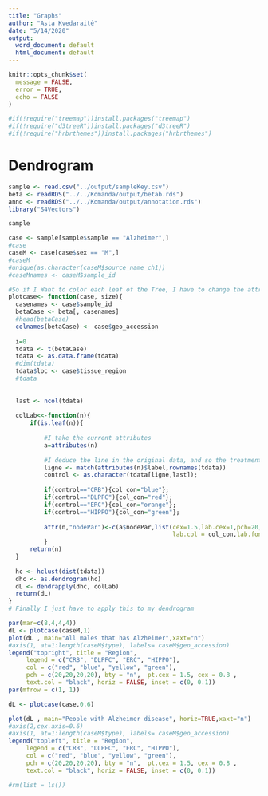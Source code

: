 ```yaml
---
title: "Graphs"
author: "Asta Kvedaraitė"
date: "5/14/2020"
output:
  word_document: default
  html_document: default
---
```

```r
knitr::opts_chunk$set(
  message = FALSE,
  error = TRUE,
  echo = FALSE 
)
```

```r
#if(!require("treemap"))install.packages("treemap")
#if(!require("d3treeR"))install.packages("d3treeR")
#if(!require("hrbrthemes"))install.packages("hrbrthemes")
```
# Dendrogram 
```r
sample <- read.csv("../output/sampleKey.csv")
beta <- readRDS("../../Komanda/output/betab.rds")
anno <- readRDS("../../Komanda/output/annotation.rds")
library("S4Vectors")

sample

```

```r
case <- sample[sample$sample == "Alzheimer",]
#case
caseM <- case[case$sex == "M",]
#caseM
#unique(as.character(caseM$source_name_ch1))
#caseMnames <- caseM$sample_id
```


  

```r
#So if I Want to color each leaf of the Tree, I have to change the attribute of each leaf. This can be done using the dendrapply function. So I create a function that # # add 3 attributes to the leaf : one for the color (“lab.col”) ,one for the font “lab.font” and one for the size (“lab.cex”).
plotcase<- function(case, size){
  casenames <- case$sample_id
  betaCase <- beta[, casenames]
  #head(betaCase)
  colnames(betaCase) <- case$geo_accession
  
  i=0
  tdata <- t(betaCase)
  tdata <- as.data.frame(tdata)
  #dim(tdata)
  tdata$loc <- case$tissue_region
  #tdata
  
  
  last <- ncol(tdata)
  
  colLab<<-function(n){
      if(is.leaf(n)){
          
          #I take the current attributes
          a=attributes(n)
          
          #I deduce the line in the original data, and so the treatment and the specie.
          ligne <- match(attributes(n)$label,rownames(tdata))
          control <- as.character(tdata[ligne,last]);
          
          if(control=="CRB"){col_con="blue"};
          if(control=="DLPFC"){col_con="red"};
          if(control=="ERC"){col_con="orange"};
          if(control=="HIPPO"){col_con="green"};
          
          attr(n,"nodePar")<-c(a$nodePar,list(cex=1.5,lab.cex=1,pch=20,col=col_con, 
                                              lab.col = col_con,lab.font=1,lab.cex=size))
          }
      return(n)
  }
  
  hc <- hclust(dist(tdata))
  dhc <- as.dendrogram(hc)
  dL <- dendrapply(dhc, colLab)
  return(dL)
}
# Finally I just have to apply this to my dendrogram
```

```r
par(mar=c(8,4,4,4))
dL <- plotcase(caseM,1)
plot(dL , main="All males that has Alzheimer",xaxt="n")
#axis(1, at=1:length(caseM$type), labels= caseM$geo_accession)
legend("topright", title = "Region",
     legend = c("CRB", "DLPFC", "ERC", "HIPPO"), 
     col = c("red", "blue", "yellow", "green"), 
     pch = c(20,20,20,20), bty = "n",  pt.cex = 1.5, cex = 0.8 , 
     text.col = "black", horiz = FALSE, inset = c(0, 0.1))
par(mfrow = c(1, 1))
```

```r
dL <- plotcase(case,0.6)

```

```r
plot(dL , main="People with Alzheimer disease", horiz=TRUE,xaxt="n")
#axis(2,cex.axis=0.6)
#axis(1, at=1:length(caseM$type), labels= caseM$geo_accession)
legend("topleft", title = "Region",
     legend = c("CRB", "DLPFC", "ERC", "HIPPO"), 
     col = c("red", "blue", "yellow", "green"), 
     pch = c(20,20,20,20), bty = "n",  pt.cex = 1.5, cex = 0.8 , 
     text.col = "black", horiz = FALSE, inset = c(0, 0.1))

#rm(list = ls())
```

